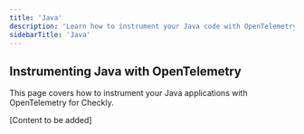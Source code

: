 ```yaml
---
title: 'Java'
description: 'Learn how to instrument your Java code with OpenTelemetry.'
sidebarTitle: 'Java'
---
```


## Instrumenting Java with OpenTelemetry

This page covers how to instrument your Java applications with OpenTelemetry for Checkly.

[Content to be added] 